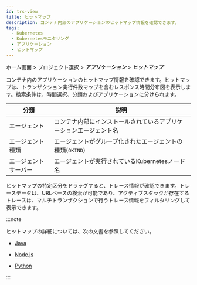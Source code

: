 ```yaml
---
id: trs-view
title: ヒットマップ
description: コンテナ内部のアプリケーションのヒットマップ情報を確認できます。
tags:
  - Kubernetes
  - Kubernetesモニタリング
  - アプリケーション
  - ヒットマップ
---
```


ホーム画面 > プロジェクト選択 > **_アプリケーション_** > **_ヒットマップ_**

コンテナ内のアプリケーションのヒットマップ情報を確認できます。ヒットマップは、トランザクション実行件数マップを含むレスポンス時間分布図を表示します。検索条件は、時間選択、分類およびアプリケーションに分けられます。

| 分類          | 説明                                              |
| ----------- | ----------------------------------------------- |
| エージェント      | コンテナ内部にインストールされているアプリケーションエージェント名               |
| エージェント種類    | エージェントがグループ化されたエージェントの種類(`OKIND`)               |
| エージェントサーバー  | エージェントが実行されているKubernetesノード名                    |

<ImgLang img='whatap_kubernetes_application_hitmap_transaction.png' desc='ヒットマップトランザクション' />

ヒットマップの特定区分をドラッグすると、トレース情報が確認できます。トレースデータは、URLベースの検索が可能であり、アクティブスタックが存在するトレースは、マルチトランザクションで行うトレース情報をフィルタリングして表示できます。

:::note

ヒットマップの詳細については、次の文書を参照してください。

- [Java](../java/trs-view)

- [Node.js](../nodejs/trs-view)

- [Python](../python/trs-view)

:::
